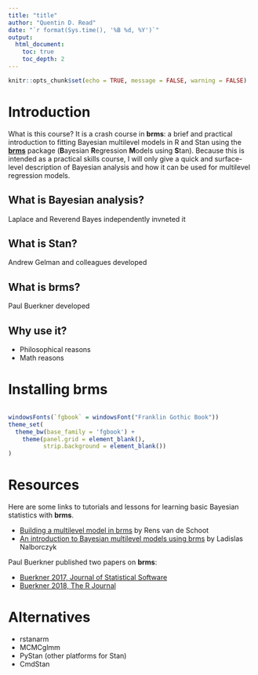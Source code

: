 ```yaml
---
title: "title"
author: "Quentin D. Read"
date: "`r format(Sys.time(), '%B %d, %Y')`"
output: 
  html_document:
    toc: true
    toc_depth: 2
---
```


```r
knitr::opts_chunk$set(echo = TRUE, message = FALSE, warning = FALSE)
```

# Introduction

What is this course? It is a crash course in **brms**: a brief and practical introduction to fitting Bayesian multilevel models in R and Stan using the [**brms**](https://paul-buerkner.github.io/brms/) package (**B**ayesian **R**egression **M**odels using **S**tan). Because this is intended as a practical skills course, I will only give a quick and surface-level description of Bayesian analysis and how it can be used for multilevel regression models.

## What is Bayesian analysis?

Laplace and Reverend Bayes independently invneted it

## What is Stan?

Andrew Gelman and colleagues developed

## What is brms?

Paul Buerkner developed

## Why use it?

- Philosophical reasons
- Math reasons

# Installing brms

```r

```

```r
windowsFonts(`fgbook` = windowsFont("Franklin Gothic Book"))
theme_set(
  theme_bw(base_family = 'fgbook') + 
    theme(panel.grid = element_blank(),
          strip.background = element_blank())
)
```

# Resources

Here are some links to tutorials and lessons for learning basic Bayesian statistics with **brms**.

- [Building a multilevel model in brms](https://www.rensvandeschoot.com/tutorials/brms-started/) by Rens van de Schoot
- [An introduction to Bayesian multilevel models using brms](https://www.barelysignificant.com/phd_thesis/appendix-brms.html) by Ladislas Nalborczyk

Paul Buerkner published two papers on **brms**:

- [Buerkner 2017, Journal of Statistical Software](https://www.jstatsoft.org/article/view/v080i01)
- [Buerkner 2018, The R Journal](https://journal.r-project.org/archive/2018/RJ-2018-017/index.html)

# Alternatives

- rstanarm
- MCMCglmm
- PyStan (other platforms for Stan)
- CmdStan